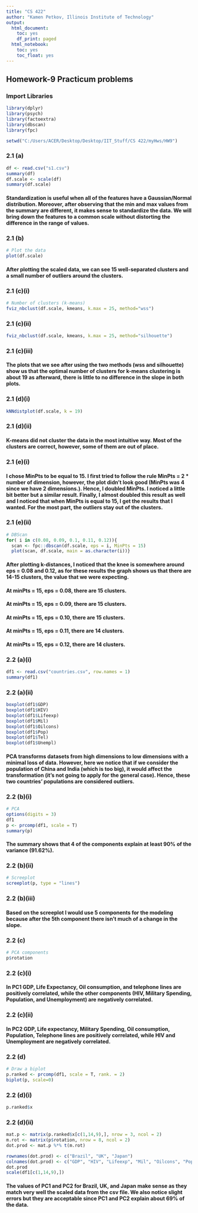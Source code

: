 ```yaml
---
title: "CS 422"
author: "Kamen Petkov, Illinois Institute of Technology"
output:
  html_document:
    toc: yes
    df_print: paged
  html_notebook:
    toc: yes
    toc_float: yes
---
```


## Homework-9 Practicum problems

### Import Libraries
```r
library(dplyr)
library(psych)
library(factoextra)
library(dbscan)
library(fpc)

setwd("C:/Users/ACER/Desktop/Desktop/IIT_Stuff/CS 422/myHws/HW9")
```


### 2.1 (a)
```r
df <- read.csv("s1.csv")
summary(df)
df.scale <- scale(df)
summary(df.scale)
```
#### Standardization is useful when all of the features have a Gaussian/Normal distribution. Moreover, after observing that the min and max values from the summary are different, it makes sense to standardize the data. We will bring down the features to a common scale without distorting the difference in the range of values.

### 2.1 (b)
```r
# Plot the data
plot(df.scale)
```
#### After plotting the scaled data, we can see 15 well-separated clusters and a small number of outliers around the clusters.

### 2.1 (c)(i)
```r
# Number of clusters (k-means)
fviz_nbclust(df.scale, kmeans, k.max = 25, method="wss")
```

### 2.1 (c)(ii)
```r
fviz_nbclust(df.scale, kmeans, k.max = 25, method="silhouette")
```
### 2.1 (c)(iii)
#### The plots that we see after using the two methods (wss and silhouette) show us that the optimal number of clusters for k-means clustering is about 19 as afterward, there is little to no difference in the slope in both plots.



### 2.1 (d)(i)
```r
kNNdistplot(df.scale, k = 19)
```

### 2.1 (d)(ii)
#### K-means did not cluster the data in the most intuitive way. Most of the clusters are correct, however, some of them are out of place.

### 2.1 (e)(i)
#### I chose MinPts to be equal to 15. I first tried to follow the rule MinPts = 2 * number of dimension, however, the plot didn't look good (MinPts was 4 since we have 2 dimensions.). Hence, I doubled MinPts. I noticed a little bit better but a similar result. Finally, I almost doubled this result as well and I noticed that when MinPts is equal to 15, I get the results that I wanted. For the most part, the outliers stay out of the clusters.

### 2.1 (e)(ii)
```r
# DBScan
for( i in c(0.08, 0.09, 0.1, 0.11, 0.12)){
  scan <- fpc::dbscan(df.scale, eps = i, MinPts = 15)
  plot(scan, df.scale, main = as.character(i))}
```

#### After plotting k-distances, I noticed that the knee is somewhere around eps = 0.08 and 0.12, as for these results the graph shows us that there are 14-15 clusters, the value that we were expecting. 
#### At minPts = 15, eps = 0.08, there are 15 clusters.
#### At minPts = 15, eps = 0.09, there are 15 clusters.
#### At minPts = 15, eps = 0.10, there are 15 clusters.
#### At minPts = 15, eps = 0.11, there are 14 clusters.
#### At minPts = 15, eps = 0.12, there are 14 clusters.

### 2.2 (a)(i)
```r
df1 <- read.csv("countries.csv", row.names = 1)
summary(df1)
```

### 2.2 (a)(ii)
```r
boxplot(df1$GDP)
boxplot(df1$HIV)
boxplot(df1$Lifeexp)
boxplot(df1$Mil)
boxplot(df1$Oilcons)
boxplot(df1$Pop)
boxplot(df1$Tel)
boxplot(df1$Unempl)
```
#### PCA transforms datasets from high dimensions to low dimensions with a minimal loss of data. However, here we notice that if we consider the population of China and India (which is too big), it would affect the transformation (it's not going to apply for the general case). Hence, these two countries' populations are considered outliers.

### 2.2 (b)(i)
```r
# PCA
options(digits = 3)
df1
p <- prcomp(df1, scale = T)
summary(p)
```
#### The summary shows that 4 of the components explain at least 90% of the variance (91.62%).


### 2.2 (b)(ii)
```r
# Screeplot
screeplot(p, type = "lines")
```
### 2.2 (b)(iii)
#### Based on the screeplot I would use 5 components for the modeling because after the 5th component there isn't much of a change in the slope.

### 2.2 (c)
```r
# PCA components
p$rotation
```
### 2.2 (c)(i)
#### In PC1 GDP, Life Expectancy, Oil consumption, and telephone lines are positively correlated, while the other components (HIV, Military Spending, Population, and Unemployment) are negatively correlated. 
### 2.2 (c)(ii)
#### In PC2 GDP, Life expectancy, Military Spending, Oil consumption, Population, Telephone lines are positively correlated, while HIV and Unemployment are negatively correlated.

### 2.2 (d)
```r
# Draw a biplot
p.ranked <- prcomp(df1, scale = T, rank. = 2)
biplot(p, scale=0)
```

### 2.2 (d)(i)
```r
p.ranked$x
```

### 2.2 (d)(ii)
```r
mat.p <- matrix(p.ranked$x[c(1,14,9),], nrow = 3, ncol = 2)
m.rot <- matrix(p$rotation, nrow = 8, ncol = 2)
dot.prod <- mat.p %*% t(m.rot)

rownames(dot.prod) <- c("Brazil", "UK", "Japan")
colnames(dot.prod) <- c("GDP", "HIV", "Lifeexp", "Mil", "Oilcons", "Pop", "Tel", "Unempl")
dot.prod
scale(df1[c(1,14,9),])
```
#### The values of PC1 and PC2 for Brazil, UK, and Japan make sense as they match very well the scaled data from the csv file. We also notice slight errors but they are acceptable since PC1 and PC2 explain about 69% of the data.











